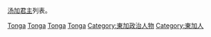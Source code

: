 {{noteTA
|1=zh:湯加; zh-hans:汤加; zh-hk:湯加;zh-tw:東加
}}
[[汤加君主|汤加君主]]列表。
{{Commonscat|Monarchs of Tonga}}

[[Category:各國國家元首|Tonga]]
[[Category:各國君主|Tonga]]
[[Category:大洋洲君主|Tonga]]
[[Category:大洋洲國家元首|Tonga]]
[[Category:東加政治人物|Category:東加政治人物]]
[[Category:東加人|Category:東加人]]